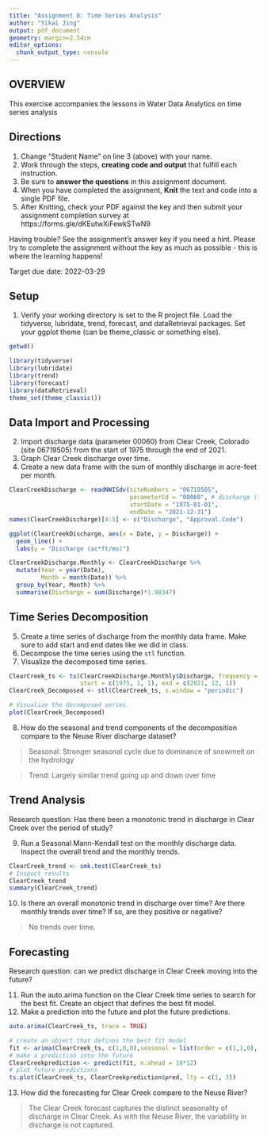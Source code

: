 ```yaml
---
title: "Assignment 8: Time Series Analysis"
author: "Yikai Jing"
output: pdf_document
geometry: margin=2.54cm
editor_options: 
  chunk_output_type: console
---
```


## OVERVIEW

This exercise accompanies the lessons in Water Data Analytics on time series analysis

## Directions
1. Change "Student Name" on line 3 (above) with your name.
2. Work through the steps, **creating code and output** that fulfill each instruction.
3. Be sure to **answer the questions** in this assignment document.
4. When you have completed the assignment, **Knit** the text and code into a single PDF file.
5. After Knitting, check your PDF against the key and then submit your assignment completion survey at https://forms.gle/dKEutwXiFewkSTwN9

Having trouble? See the assignment's answer key if you need a hint. Please try to complete the assignment without the key as much as possible - this is where the learning happens!

Target due date: 2022-03-29

## Setup

1. Verify your working directory is set to the R project file. Load the tidyverse, lubridate, trend, forecast, and dataRetrieval packages. Set your ggplot theme (can be theme_classic or something else).


```r
getwd()

library(tidyverse)
library(lubridate)
library(trend)
library(forecast)
library(dataRetrieval)
theme_set(theme_classic())
```

## Data Import and Processing

2. Import discharge data (parameter 00060) from Clear Creek, Colorado (site 06719505) from the start of 1975 through the end of 2021.
3. Graph Clear Creek discharge over time. 
4. Create a new data frame with the sum of monthly discharge in acre-feet per month.

```r
ClearCreekDischarge <- readNWISdv(siteNumbers = "06719505",
                                  parameterCd = "00060", # discharge (ft3/s)
                                  startDate = "1975-01-01",
                                  endDate = "2021-12-31")
names(ClearCreekDischarge)[4:5] <- c("Discharge", "Approval.Code")

ggplot(ClearCreekDischarge, aes(x = Date, y = Discharge)) +
  geom_line() +
  labs(y = "Discharge (ac*ft/mo)")

ClearCreekDischarge.Monthly <- ClearCreekDischarge %>%
  mutate(Year = year(Date),
         Month = month(Date)) %>%
  group_by(Year, Month) %>%
  summarise(Discharge = sum(Discharge)*1.98347)
```


## Time Series Decomposition
5. Create a time series of discharge from the monthly data frame. Make sure to add start and end dates like we did in class.
6. Decompose the time series using the `stl` function.
7. Visualize the decomposed time series.

```r
ClearCreek_ts <- ts(ClearCreekDischarge.Monthly$Discharge, frequency = 12,
                    start = c(1975, 1, 1), end = c(2021, 12, 1))
ClearCreek_Decomposed <- stl(ClearCreek_ts, s.window = "periodic")

# Visualize the decomposed series.
plot(ClearCreek_Decomposed)

```

8. How do the seasonal and trend components of the decomposition compare to the Neuse River discharge dataset? 

> Seasonal: Stronger seasonal cycle due to dominance of snowmelt on the hydrology


> Trend: Largely similar trend going up and down over time

## Trend Analysis
Research question: Has there been a monotonic trend in discharge in Clear Creek over the period of study?

9. Run a Seasonal Mann-Kendall test on the monthly discharge data. Inspect the overall trend and the monthly trends. 

```r
ClearCreek_trend <- smk.test(ClearCreek_ts)
# Inspect results
ClearCreek_trend
summary(ClearCreek_trend)
```

10. Is there an overall monotonic trend in discharge over time? Are there monthly trends over time? If so, are they positive or negative?

> No trends over time.


## Forecasting
Research question: can we predict discharge in Clear Creek moving into the future?

11. Run the auto.arima function on the Clear Creek time series to search for the best fit. Create an object that defines the best fit model. 
12. Make a prediction into the future and plot the future predictions. 

```r
auto.arima(ClearCreek_ts, trace = TRUE)

# create an object that defines the best fit model
fit <- arima(ClearCreek_ts, c(1,0,0),seasonal = list(order = c(1,1,0), period = 12))
# make a prediction into the future
ClearCreekprediction <- predict(fit, n.ahead = 10*12)
# plot future predictions
ts.plot(ClearCreek_ts, ClearCreekprediction$pred, lty = c(1, 3))
```

13. How did the forecasting for Clear Creek compare to the Neuse River?

> The Clear Creek forecast captures the distinct seasonality of discharge in Clear Creek. As with
the Neuse River, the variability in discharge is not captured.